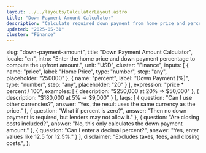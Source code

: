```yaml
---
layout: ../../layouts/CalculatorLayout.astro
title: "Down Payment Amount Calculator"
description: "Calculate required down payment from home price and percentage."
updated: "2025-05-31"
cluster: "Finance"
---
```



  slug: "down-payment-amount",
  title: "Down Payment Amount Calculator",
  locale: "en",
  intro: "Enter the home price and down payment percentage to compute the upfront amount.",
  unit: "USD",
  cluster: "Finance",
  inputs: [
    { name: "price", label: "Home Price", type: "number", step: "any", placeholder: "250000" },
    { name: "percent", label: "Down Payment (%)", type: "number", step: "any", placeholder: "20" }
  ],
  expression: "price * percent / 100",
  examples: [
    { description: "$250,000 at 20% ⇒ $50,000" },
    { description: "$180,000 at 5% ⇒ $9,000" }
  ],
  faqs: [
    { question: "Can I use other currencies?", answer: "Yes, the result uses the same currency as the price." },
    { question: "What if percent is zero?", answer: "Then no down payment is required, but lenders may not allow it." },
    { question: "Are closing costs included?", answer: "No, this only calculates the down payment amount." },
    { question: "Can I enter a decimal percent?", answer: "Yes, enter values like 12.5 for 12.5%." }
  ],
  disclaimer: "Excludes taxes, fees, and closing costs.",
};

<Calculator schema={schema} />

